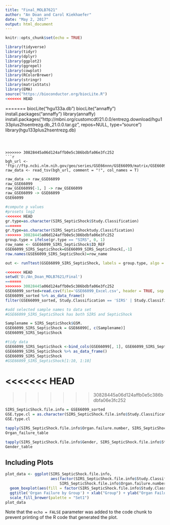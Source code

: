 ```yaml
---
title: "Final_MOLB7621"
author: "An Doan and Carol Kiekhaefer"
date: "May 2, 2017"
output: html_document
---
```


```r
knitr::opts_chunk$set(echo = TRUE)
```
```r
library(tidyverse)
library(tidyr)
library(dplyr)
library(ggplot2)
library(ggrepel)
library(cowplot)
library(RColorBrewer)
library(stringr)
library(matrixStats)
library(EMA)
source("https://bioconductor.org/biocLite.R")
<<<<<<< HEAD

```

=======
biocLite("hgu133a.db")
biocLite("annaffy")
install.packages("annaffy")
library(annaffy)
install.packages("http://mbni.org/customcdf/21.0.0/entrezg.download/hgu133plus2hsentrezg.db_21.0.0.tar.gz", repos=NULL, type="source")
library(hgu133plus2hsentrezg.db)



```



>>>>>>> 30828445a06d124affb0e5c386bdbfa06e3fc252
```r
bgh_url <- 'ftp://ftp.ncbi.nlm.nih.gov/geo/series/GSE66nnn/GSE66099/matrix/GSE66099_series_matrix.txt.gz'
raw_data <- read_tsv(bgh_url, comment = "!", col_names = T)
```

```r
raw_data -> raw_GSE66099
raw_GSE66099
raw_GSE66099[-1, ] -> raw_GSE66099
raw_GSE66099 -> GSE66099
GSE66099
```

```r
#compute p values
#prosets log2
<<<<<<< HEAD
gr.type=as.character(SIRS_SepticShock$Study.Classification)
=======
gr.type=as.character(SIRS_SepticShocktudy.Classification)
>>>>>>> 30828445a06d124affb0e5c386bdbfa06e3fc252
group.type = ifelse(gr.type == "SIRS", 0, 1)
row_name <- GSE66099_SIRS_SepticShock$ID_REF
GSE66099_SIRS_SepticShock=GSE66099_SIRS_SepticShock[,-1]
row.names(GSE66099_SIRS_SepticShock)=row_name 

out <- runTtest(GSE66099_SIRS_SepticShock, labels = group.type, algo = "t.equalvar", typeFDR = "FDR-BH", plot = FALSE)

```

```r
<<<<<<< HEAD
setwd('D:/An_Doan_MOLB7621/Final')
=======
>>>>>>> 30828445a06d124affb0e5c386bdbfa06e3fc252
GSE66099_sorted=read.csv(file='GSE66099_Excel.csv', header = TRUE, sep = ',') 
GSE66099_sorted %>% as_data_frame()
filter(GSE66099_sorted, Study.Classification == 'SIRS' | Study.Classification == 'Septic Shock') -> SIRS_SepticShock

#add selected sample names to data set
#GSE66099_SIRS_SepticShock has both SIRS and SepticShock

Samplename = SIRS_SepticShock$GSM.
GSE66099_SIRS_SepticShock = GSE66099[, c(Samplename)]
GSE66099_SIRS_SepticShock

#tidy data
GSE66099_SIRS_SepticShock <-bind_cols(GSE66099[, 1], GSE66099_SIRS_SepticShock)
GSE66099_SIRS_SepticShock %>% as_data_frame()
GSE66099_SIRS_SepticShock
#GSE66099_SIRS_SepticShock[1:10, 1:10]
```

<<<<<<< HEAD
=======


>>>>>>> 30828445a06d124affb0e5c386bdbfa06e3fc252
```r
SIRS_SepticShock.file.info = GSE66099_sorted
GSE.type.cl = as.character(SIRS_SepticShock.file.info$Study.Classification)
GSE.type.cl

tapply(SIRS_SepticShock.file.info$Organ.failure.number, SIRS_SepticShock.file.info$Study.Classification, summary) -> Organ_failure_table
Organ_failure_table 

tapply(SIRS_SepticShock.file.info$Gender, SIRS_SepticShock.file.info$Study.Classification, summary) -> Gender_table
Gender_table 
```


## Including Plots



```r

plot_data <- ggplot(SIRS_SepticShock.file.info, 
                    aes(factor(SIRS_SepticShock.file.info$Study.Classification), 
                        SIRS_SepticShock.file.info$Organ.failure.number)) + 
  geom_boxplot(aes(fill = factor(SIRS_SepticShock.file.info$Study.Classification))) + 
  ggtitle('Organ Failure by Group') + xlab("Group") + ylab("Organ Failure") +
  scale_fill_brewer(palette = "Set1")
plot_data

```

Note that the `echo = FALSE` parameter was added to the code chunk to prevent printing of the R code that generated the plot.
